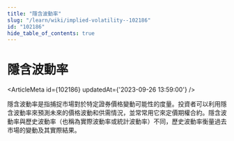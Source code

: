 ```yaml
---
title: "隱含波動率"
slug: "/learn/wiki/implied-volatility--102186"
id: "102186"
hide_table_of_contents: true
---
```



# 隱含波動率

<ArticleMeta id={102186} updatedAt={'2023-09-26 13:59:00'} />
<div className='border-solid border-b border-t-0 my-4 border-[var(--ifm-color-gray-300)]' />

隱含波動率是指捕捉市場對於特定證券價格變動可能性的度量。投資者可以利用隱含波動率來預測未來的價格波動和供需情況，並常常用它來定價期權合約。隱含波動率與歷史波動率（也稱為實際波動率或統計波動率）不同，歷史波動率衡量過去市場的變動及其實際結果。

